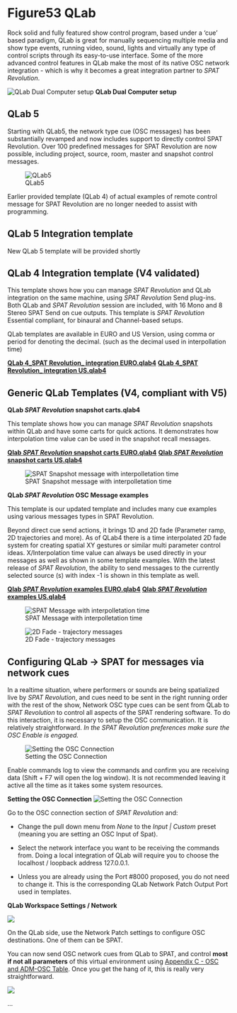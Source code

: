 # Figure53 QLab

Rock solid and fully featured show control program, based under a 'cue' based paradigm, QLab is great for manually sequencing multiple media and show type events, running video, sound, lights and virtually any type of control scripts through its easy-to-use interface.
Some of the more advanced control features in QLab make the most of its native OSC network integration - which is why it becomes a great integration partner to _SPAT Revolution_.

![QLab Dual Computer setup](https://media.githubusercontent.com/media/FLUX-SE/doc_images/main/SpatR/ThirdParty/QLabDualComputer.png)
**QLab Dual Computer setup**

## QLab 5

Starting with QLab5, the network type cue (OSC messages) has been substantially revamped and now includes support to directly control SPAT Revolution. Over 100 predefined messages for SPAT Revolution are now possible, including project, source, room, master and snapshot control messages.

![QLab5](https://media.githubusercontent.com/media/FLUX-SE/doc_images/main/SpatR/ThirdParty/QLab5.png)

Earlier provided template (QLab 4) of actual examples of remote control message for SPAT Revolution are no longer needed to assist with programming. <!--Some QLab 5 templates are now available strictly to provide example on how to use the SPAT Send plugin on cue outputs to route audio directly into SPAT Revolution application (when on single computer, such as in creation)-->

## QLab 5 Integration template

New QLab 5 template will be provided shortly


## QLab 4 Integration template (V4 validated)

This template shows how you can manage _SPAT Revolution_ and QLab integration on the same machine, using _SPAT Revolution_ Send plug-ins. Both QLab and _SPAT Revolution_ session are included, with 16 Mono and 8 Stereo SPAT Send on cue outputs.
This template is _SPAT Revolution_ Essential compliant, for binaural and Channel-based setups.

QLab templates are available in EURO and US Version, using comma or period for denoting the decimal. (such as the decimal used in interpollation time)


**[QLab 4_SPAT Revolution_ integration EURO.qlab4](https://public.3.basecamp.com/p/vhf67dYdBTHhwbtVJV4y227i)**
**[QLab 4_SPAT Revolution_ integration US.qlab4](https://public.3.basecamp.com/p/oi3GoHpToVmEqijVV7F4QhJq)**


## Generic QLab Templates (V4, compliant with V5)


**QLab _SPAT Revolution_ snapshot carts.qlab4**

This template shows how you can manage _SPAT Revolution_ snapshots within QLab and have some carts for quick actions. It demonstrates how interpolation time value can be used in the snapshot recall messages.

**[Qlab _SPAT Revolution_ snapshot carts EURO.qlab4](https://public.3.basecamp.com/p/gC6XhzQjmEqpgFDRx7AXjuDL)**
**[Qlab _SPAT Revolution_ snapshot carts US.qlab4](https://public.3.basecamp.com/p/F4qR1QAXYVY5iA2Jt67si5ow)**


![SPAT Snapshot message with interpolletation time](https://media.githubusercontent.com/media/FLUX-SE/doc_images/main/SpatR/ThirdParty/QLabSnapshotsInterpollation.png)


**QLab _SPAT Revolution_ OSC Message examples**


This template is our updated template and includes many cue examples using various messages types in SPAT Revolution.

Beyond direct cue send actions, it brings 1D and 2D fade (Parameter ramp, 2D trajectories and more).
As of QLab4 there is a time interpolated 2D fade system for creating spatial XY gestures or similar multi parameter control ideas.
X/Interpolation time value can always be used directly in your messages as well as shown in some template examples.
With the latest release of _SPAT Revolution_, the ability to send messages to the currently selected source (s) with index -1 is shown in this template as well.

**[Qlab _SPAT Revolution_ examples EURO.qlab4](https://public.3.basecamp.com/p/nB4YRiTASZ9DrT8nLH11XzqY)**
**[Qlab _SPAT Revolution_ examples US.qlab4](https://public.3.basecamp.com/p/N9foEbx4DhktH5K53yAhugdM)**

![SPAT Message with interpolletation time](https://media.githubusercontent.com/media/FLUX-SE/doc_images/main/SpatR/ThirdParty/QLabMessageXTime.png)

![2D Fade - trajectory messages](https://media.githubusercontent.com/media/FLUX-SE/doc_images/main/SpatR/ThirdParty/QLab2DCueSelectedSource.png)




## Configuring QLab -> SPAT for messages via network cues

In a realtime situation, where performers or sounds are being spatialized live by _SPAT Revolution_, and cues need to be sent in the right running order with the rest of the show, Network OSC type cues can be sent from QLab to _SPAT Revolution_ to control all aspects of the SPAT rendering software.
To do this interaction, it is necessary to setup the OSC communication. It is relatively straightforward.
_In the _SPAT Revolution_ preferences make sure the OSC Enable is engaged._

![Setting the OSC Connection](https://media.githubusercontent.com/media/FLUX-SE/doc_images/main/SpatR/Preference/OSCMain.png)

:::{.callout-note}
Enable commands log to view the commands and confirm you are receiving data (Shift + F7 will open the log window). It is not recommended leaving it active all the time as it takes some system resources.
:::

**Setting the OSC Connection**
![Setting the OSC Connection](https://media.githubusercontent.com/media/FLUX-SE/doc_images/main/SpatR/Preference/OSCConnectionCustomLocalHost.png)

Go to the OSC connection section of _SPAT Revolution_ and:

* Change the pull down menu from *None* to the *Input | Custom* preset (meaning you are setting an OSC Input of Spat).

* Select the network interface you want to be receiving the commands from. Doing a local integration of QLab will require you to choose the localhost / loopback address 127.0.0.1.

* Unless you are already using the Port #8000 proposed, you do not need to change it. This is the corresponding QLab Network Patch Output Port used in templates.


**QLab Workspace Settings / Network**

![](https://media.githubusercontent.com/media/FLUX-SE/doc_images/main/SpatR/ThirdParty/QLabNetworkSettings.png)

On the QLab side, use the Network Patch settings to configure OSC destinations.
One of them can be SPAT.

You can now send OSC network cues from QLab to SPAT, and control **most if not all parameters** of this virtual environment using [Appendix C - OSC and ADM-OSC Table](Appendix_C_OSC_Table.md).
Once you get the hang of it, this is really very straightforward.

![](https://media.githubusercontent.com/media/FLUX-SE/doc_images/main/SpatR/ThirdParty/QLabTemplate.png)

...
